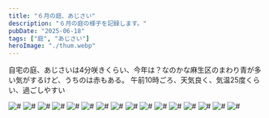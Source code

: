 ```yaml
---
title: "６月の庭、あじさい"
description: "６月の庭の様子を記録します。"
pubDate: "2025-06-18"
tags: ["庭", "あじさい"]
heroImage: "./thum.webp" 
---
```


自宅の庭、あじさいは4分咲きくらい、今年は？なのかな麻生区のまわり青が多い気がするけど、うちのは赤もある。
午前10時ごろ、天気良く、気温25度くらい、過ごしやすい

![#](https://res.cloudinary.com/doillqjai/image/upload/kiroku/250618/001.webp)
![#](https://res.cloudinary.com/doillqjai/image/upload/kiroku/250618/002.webp)
![#](https://res.cloudinary.com/doillqjai/image/upload/kiroku/250618/003.webp)
![#](https://res.cloudinary.com/doillqjai/image/upload/kiroku/250618/004.webp)
![#](https://res.cloudinary.com/doillqjai/image/upload/kiroku/250618/005.webp)
![#](https://res.cloudinary.com/doillqjai/image/upload/kiroku/250618/006.webp)
![#](https://res.cloudinary.com/doillqjai/image/upload/kiroku/250618/007.webp)
![#](https://res.cloudinary.com/doillqjai/image/upload/kiroku/250618/008.webp)
![#](https://res.cloudinary.com/doillqjai/image/upload/kiroku/250618/009.webp)
![#](https://res.cloudinary.com/doillqjai/image/upload/kiroku/250618/010.webp)
![#](https://res.cloudinary.com/doillqjai/image/upload/kiroku/250618/011.webp)
![#](https://res.cloudinary.com/doillqjai/image/upload/kiroku/250618/012.webp)
![#](https://res.cloudinary.com/doillqjai/image/upload/kiroku/250618/013.webp)
![#](https://res.cloudinary.com/doillqjai/image/upload/kiroku/250618/014.webp)
![#](https://res.cloudinary.com/doillqjai/image/upload/kiroku/250618/015.webp)
![#](https://res.cloudinary.com/doillqjai/image/upload/kiroku/250618/016.webp)
